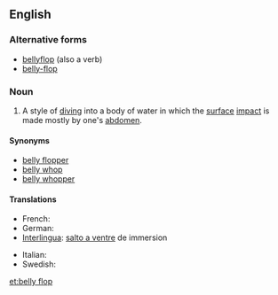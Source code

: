 ==English==

===Alternative forms===
* [[bellyflop]] (also a verb)
* [[belly-flop]]

===Noun===
{{en-noun|sg=[[belly]] [[flop]]}}

# {{diving}} A style of [[dive|diving]] into a body of water in which the [[surface]] [[impact]] is made mostly by one's [[abdomen]].

====Synonyms====
* [[belly flopper]]
* [[belly whop]]
* [[belly whopper]]

====Translations====
{{trans-top|Style of diving into a body of water}}
* French: {{t+|fr|plat|m}}
* German: {{t+|de|Bauchklatscher|m}}
* [[Interlingua]]: [[salto a ventre]] de immersion
{{trans-mid}}
* Italian: {{t-|it|spanciata|f}}
* Swedish: {{t+|sv|magplask|n}}
{{trans-bottom}}

[[et:belly flop]]